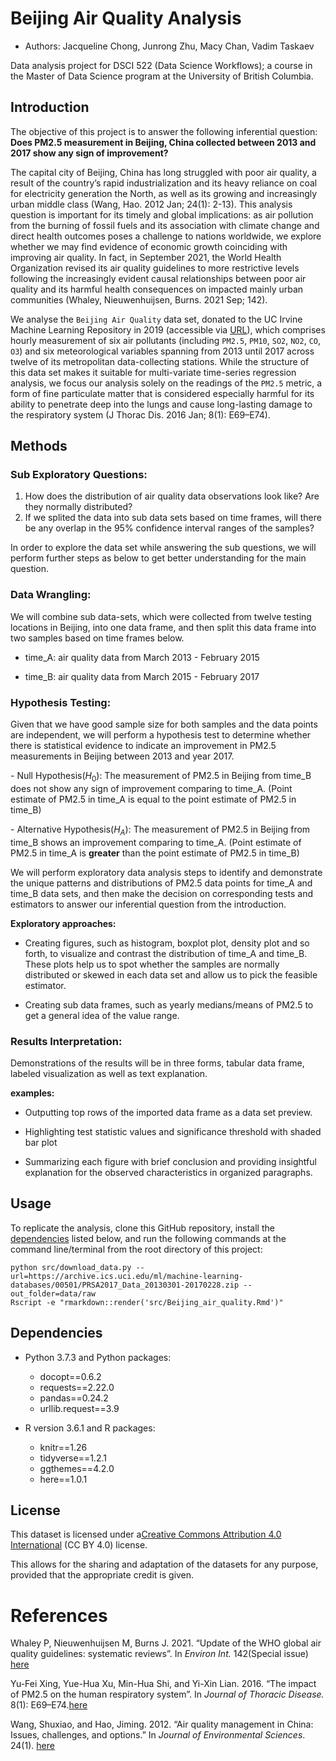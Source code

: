 # Beijing Air Quality Analysis

-   Authors: Jacqueline Chong, Junrong Zhu, Macy Chan, Vadim Taskaev

Data analysis project for DSCI 522 (Data Science Workflows); a course in the Master of Data Science program at the University of British Columbia.

## Introduction

The objective of this project is to answer the following inferential question: **Does PM2.5 measurement in Beijing, China collected between 2013 and 2017 show any sign of improvement?**

The capital city of Beijing, China has long struggled with poor air quality, a result of the country's rapid industrialization and its heavy reliance on coal for electricity generation the North, as well as its growing and increasingly urban middle class (Wang, Hao. 2012 Jan; 24(1): 2-13). This analysis question is important for its timely and global implications: as air pollution from the burning of fossil fuels and its association with climate change and direct health outcomes poses a challenge to nations worldwide, we explore whether we may find evidence of economic growth coinciding with improving air quality. In fact, in September 2021, the World Health Organization revised its air quality guidelines to more restrictive levels following the increasingly evident causal relationships between poor air quality and its harmful health consequences on impacted mainly urban communities (Whaley, Nieuwenhuijsen, Burns. 2021 Sep; 142).

We analyse the `Beijing Air Quality` data set, donated to the UC Irvine Machine Learning Repository in 2019 (accessible via [URL](https://archive-beta.ics.uci.edu/ml/datasets/beijing+multi+site+air+quality+data)), which comprises hourly measurement of six air pollutants (including `PM2.5`, `PM10`, `SO2`, `NO2`, `CO`, `O3`) and six meteorological variables spanning from 2013 until 2017 across twelve of its metropolitan data-collecting stations. While the structure of this data set makes it suitable for multi-variate time-series regression analysis, we focus our analysis solely on the readings of the `PM2.5` metric, a form of fine particulate matter that is considered especially harmful for its ability to penetrate deep into the lungs and cause long-lasting damage to the respiratory system (J Thorac Dis. 2016 Jan; 8(1): E69--E74).

## Methods

### Sub Exploratory Questions:

1.  How does the distribution of air quality data observations look like? Are they normally distributed?
2.  If we splited the data into sub data sets based on time frames, will there be any overlap in the 95% confidence interval ranges of the samples?

In order to explore the data set while answering the sub questions, we will perform further steps as below to get better understanding for the main question.

### **Data Wrangling:**

We will combine sub data-sets, which were collected from twelve testing locations in Beijing, into one data frame, and then split this data frame into two samples based on time frames below.

-   time_A: air quality data from March 2013 - February 2015

-   time_B: air quality data from March 2015 - February 2017

### **Hypothesis Testing:**

Given that we have good sample size for both samples and the data points are independent, we will perform a hypothesis test to determine whether there is statistical evidence to indicate an improvement in PM2.5 measurements in Beijing between 2013 and year 2017.

\- Null Hypothesis($H_0$): The measurement of PM2.5 in Beijing from time_B does not show any sign of improvement comparing to time_A. (Point estimate of PM2.5 in time_A is equal to the point estimate of PM2.5 in time_B)

\- Alternative Hypothesis($H_A$): The measurement of PM2.5 in Beijing from time_B shows an improvement comparing to time_A. (Point estimate of PM2.5 in time_A is **greater** than the point estimate of PM2.5 in time_B)

We will perform exploratory data analysis steps to identify and demonstrate the unique patterns and distributions of PM2.5 data points for time_A and time_B data sets, and then make the decision on corresponding tests and estimators to answer our inferential question from the introduction.

**Exploratory approaches:**

-   Creating figures, such as histogram, boxplot plot, density plot and so forth, to visualize and contrast the distribution of time_A and time_B. These plots help us to spot whether the samples are normally distributed or skewed in each data set and allow us to pick the feasible estimator.

-   Creating sub data frames, such as yearly medians/means of PM2.5 to get a general idea of the value range.

### **Results Interpretation:**

Demonstrations of the results will be in three forms, tabular data frame, labeled visualization as well as text explanation.

**examples:**

-   Outputting top rows of the imported data frame as a data set preview.

-   Highlighting test statistic values and significance threshold with shaded bar plot

-   Summarizing each figure with brief conclusion and providing insightful explanation for the observed characteristics in organized paragraphs.

## Usage

To replicate the analysis, clone this GitHub repository, install the [dependencies](#dependencies) listed below, and run the following commands at the command line/terminal from the root directory of this project:

    python src/download_data.py --url=https://archive.ics.uci.edu/ml/machine-learning-databases/00501/PRSA2017_Data_20130301-20170228.zip --out_folder=data/raw
    Rscript -e "rmarkdown::render('src/Beijing_air_quality.Rmd')"

## Dependencies

-   Python 3.7.3 and Python packages:

    -   docopt==0.6.2
    -   requests==2.22.0
    -   pandas==0.24.2
    -   urllib.request==3.9

-   R version 3.6.1 and R packages:

    -   knitr==1.26
    -   tidyverse==1.2.1
    -   ggthemes==4.2.0
    -   here==1.0.1

## License

This dataset is licensed under a[Creative Commons Attribution 4.0 International](https://creativecommons.org/licenses/by/4.0/legalcode) (CC BY 4.0) license.

This allows for the sharing and adaptation of the datasets for any purpose, provided that the appropriate credit is given.

# References

Whaley P, Nieuwenhuijsen M, Burns J. 2021. "Update of the WHO global air quality guidelines: systematic reviews". In *Environ Int.* 142(Special issue) [here](https://www.sciencedirect.com/journal/environment-international/special-issue/10MTC4W8FXJ)

Yu-Fei Xing, Yue-Hua Xu, Min-Hua Shi, and Yi-Xin Lian. 2016. "The impact of PM2.5 on the human respiratory system". In *Journal of Thoracic Disease.* 8(1): E69--E74.[here](https://www.ncbi.nlm.nih.gov/pmc/articles/PMC4740125/)

Wang, Shuxiao, and Hao, Jiming. 2012. "Air quality management in China: Issues, challenges, and options." In *Journal of Environmental Sciences*. 24(1). [here](https://www.sciencedirect.com/science/article/abs/pii/S1001074211607249)
